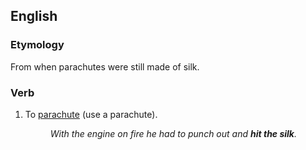 ==English==

===Etymology===
From when parachutes were still made of silk.

===Verb===
{{en-verb|hits the silk|hitting the silk|hit the silk|hit the silk}}

# {{lb|en|slang}} To [[parachute]] (use a parachute).
#: ''With the engine on fire he had to punch out and '''hit the silk'''.''